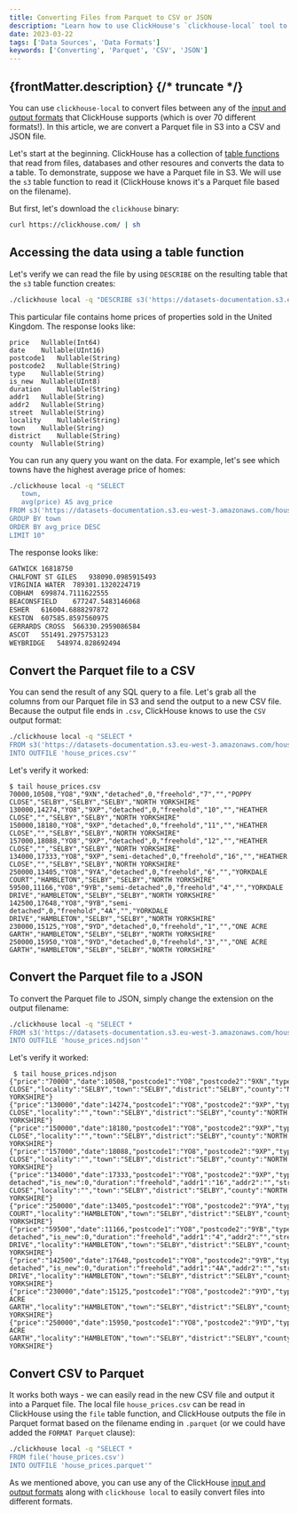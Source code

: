 ```yaml
---
title: Converting Files from Parquet to CSV or JSON
description: "Learn how to use ClickHouse's `clickhouse-local` tool to easily convert Parquet files to CSV or JSON formats."
date: 2023-03-22
tags: ['Data Sources', 'Data Formats']
keywords: ['Converting', 'Parquet', 'CSV', 'JSON']
---
```


{frontMatter.description}
{/* truncate */}
---

You can use `clickhouse-local` to convert files between any of the [input and output formats](https://clickhouse.com/docs/en/interfaces/formats) that ClickHouse supports (which is over 70 different formats!). In this article, we are convert a Parquet file in S3 into a CSV and JSON file.

Let's start at the beginning. ClickHouse has a collection of [table functions](https://clickhouse.com/docs/en/sql-reference/table-functions/) that read from files, databases and other resoures and converts the data to a table. To demonstrate, suppose we have a Parquet file in S3. We will use the `s3` table function to read it (ClickHouse knows it's a Parquet file based on the filename).

But first, let's download the `clickhouse` binary:

```bash
curl https://clickhouse.com/ | sh
```

## Accessing the data using a table function

Let's verify we can read the file by using `DESCRIBE` on the resulting table that the `s3` table function creates:

```bash
./clickhouse local -q "DESCRIBE s3('https://datasets-documentation.s3.eu-west-3.amazonaws.com/house_parquet/house_0.parquet')"
```

This particular file contains home prices of properties sold in the United Kingdom. The response looks like:

```response
price	Nullable(Int64)
date	Nullable(UInt16)
postcode1	Nullable(String)
postcode2	Nullable(String)
type	Nullable(String)
is_new	Nullable(UInt8)
duration	Nullable(String)
addr1	Nullable(String)
addr2	Nullable(String)
street	Nullable(String)
locality	Nullable(String)
town	Nullable(String)
district	Nullable(String)
county	Nullable(String)
```

You can run any query you want on the data. For example, let's see which towns have the highest average price of homes:

```bash
./clickhouse local -q "SELECT
   town,
   avg(price) AS avg_price
FROM s3('https://datasets-documentation.s3.eu-west-3.amazonaws.com/house_parquet/house_0.parquet')
GROUP BY town
ORDER BY avg_price DESC
LIMIT 10"
```

The response looks like:

```bash
GATWICK	16818750
CHALFONT ST GILES	938090.0985915493
VIRGINIA WATER	789301.1320224719
COBHAM	699874.7111622555
BEACONSFIELD	677247.5483146068
ESHER	616004.6888297872
KESTON	607585.8597560975
GERRARDS CROSS	566330.2959086584
ASCOT	551491.2975753123
WEYBRIDGE	548974.828692494
```

## Convert the Parquet file to a CSV

You can send the result of any SQL query to a file. Let's grab all the columns from our Parquet file in S3 and send the output to a new CSV file. Because the output file ends in `.csv`, ClickHouse knows to use the `CSV` output format:

```bash
./clickhouse local -q "SELECT *
FROM s3('https://datasets-documentation.s3.eu-west-3.amazonaws.com/house_parquet/house_0.parquet')
INTO OUTFILE 'house_prices.csv'"
```

Let's verify it worked:

```response
$ tail house_prices.csv
70000,10508,"YO8","9XN","detached",0,"freehold","7","","POPPY CLOSE","SELBY","SELBY","SELBY","NORTH YORKSHIRE"
130000,14274,"YO8","9XP","detached",0,"freehold","10","","HEATHER CLOSE","","SELBY","SELBY","NORTH YORKSHIRE"
150000,18180,"YO8","9XP","detached",0,"freehold","11","","HEATHER CLOSE","","SELBY","SELBY","NORTH YORKSHIRE"
157000,18088,"YO8","9XP","detached",0,"freehold","12","","HEATHER CLOSE","","SELBY","SELBY","NORTH YORKSHIRE"
134000,17333,"YO8","9XP","semi-detached",0,"freehold","16","","HEATHER CLOSE","","SELBY","SELBY","NORTH YORKSHIRE"
250000,13405,"YO8","9YA","detached",0,"freehold","6","","YORKDALE COURT","HAMBLETON","SELBY","SELBY","NORTH YORKSHIRE"
59500,11166,"YO8","9YB","semi-detached",0,"freehold","4","","YORKDALE DRIVE","HAMBLETON","SELBY","SELBY","NORTH YORKSHIRE"
142500,17648,"YO8","9YB","semi-detached",0,"freehold","4A","","YORKDALE DRIVE","HAMBLETON","SELBY","SELBY","NORTH YORKSHIRE"
230000,15125,"YO8","9YD","detached",0,"freehold","1","","ONE ACRE GARTH","HAMBLETON","SELBY","SELBY","NORTH YORKSHIRE"
250000,15950,"YO8","9YD","detached",0,"freehold","3","","ONE ACRE GARTH","HAMBLETON","SELBY","SELBY","NORTH YORKSHIRE"
```

## Convert the Parquet file to a JSON

To convert the Parquet file to JSON, simply change the extension on the output filename:

```bash
./clickhouse local -q "SELECT *
FROM s3('https://datasets-documentation.s3.eu-west-3.amazonaws.com/house_parquet/house_0.parquet')
INTO OUTFILE 'house_prices.ndjson'"
```

Let's verify it worked:

```response
 $ tail house_prices.ndjson
{"price":"70000","date":10508,"postcode1":"YO8","postcode2":"9XN","type":"detached","is_new":0,"duration":"freehold","addr1":"7","addr2":"","street":"POPPY CLOSE","locality":"SELBY","town":"SELBY","district":"SELBY","county":"NORTH YORKSHIRE"}
{"price":"130000","date":14274,"postcode1":"YO8","postcode2":"9XP","type":"detached","is_new":0,"duration":"freehold","addr1":"10","addr2":"","street":"HEATHER CLOSE","locality":"","town":"SELBY","district":"SELBY","county":"NORTH YORKSHIRE"}
{"price":"150000","date":18180,"postcode1":"YO8","postcode2":"9XP","type":"detached","is_new":0,"duration":"freehold","addr1":"11","addr2":"","street":"HEATHER CLOSE","locality":"","town":"SELBY","district":"SELBY","county":"NORTH YORKSHIRE"}
{"price":"157000","date":18088,"postcode1":"YO8","postcode2":"9XP","type":"detached","is_new":0,"duration":"freehold","addr1":"12","addr2":"","street":"HEATHER CLOSE","locality":"","town":"SELBY","district":"SELBY","county":"NORTH YORKSHIRE"}
{"price":"134000","date":17333,"postcode1":"YO8","postcode2":"9XP","type":"semi-detached","is_new":0,"duration":"freehold","addr1":"16","addr2":"","street":"HEATHER CLOSE","locality":"","town":"SELBY","district":"SELBY","county":"NORTH YORKSHIRE"}
{"price":"250000","date":13405,"postcode1":"YO8","postcode2":"9YA","type":"detached","is_new":0,"duration":"freehold","addr1":"6","addr2":"","street":"YORKDALE COURT","locality":"HAMBLETON","town":"SELBY","district":"SELBY","county":"NORTH YORKSHIRE"}
{"price":"59500","date":11166,"postcode1":"YO8","postcode2":"9YB","type":"semi-detached","is_new":0,"duration":"freehold","addr1":"4","addr2":"","street":"YORKDALE DRIVE","locality":"HAMBLETON","town":"SELBY","district":"SELBY","county":"NORTH YORKSHIRE"}
{"price":"142500","date":17648,"postcode1":"YO8","postcode2":"9YB","type":"semi-detached","is_new":0,"duration":"freehold","addr1":"4A","addr2":"","street":"YORKDALE DRIVE","locality":"HAMBLETON","town":"SELBY","district":"SELBY","county":"NORTH YORKSHIRE"}
{"price":"230000","date":15125,"postcode1":"YO8","postcode2":"9YD","type":"detached","is_new":0,"duration":"freehold","addr1":"1","addr2":"","street":"ONE ACRE GARTH","locality":"HAMBLETON","town":"SELBY","district":"SELBY","county":"NORTH YORKSHIRE"}
{"price":"250000","date":15950,"postcode1":"YO8","postcode2":"9YD","type":"detached","is_new":0,"duration":"freehold","addr1":"3","addr2":"","street":"ONE ACRE GARTH","locality":"HAMBLETON","town":"SELBY","district":"SELBY","county":"NORTH YORKSHIRE"}
```

## Convert CSV to Parquet

It works both ways - we can easily read in the new CSV file and output it into a Parquet file. The local file `house_prices.csv` can be read in ClickHouse using the `file` table function, and ClickHouse outputs the file in Parquet format based on the filename ending in `.parquet` (or we could have added the `FORMAT Parquet` clause):

```bash
./clickhouse local -q "SELECT *
FROM file('house_prices.csv')
INTO OUTFILE 'house_prices.parquet'"
```

As we mentioned above, you can use any of the ClickHouse [input and output formats](https://clickhouse.com/docs/en/interfaces/formats) along with `clickhouse local` to easily convert files into different formats.
